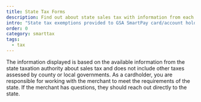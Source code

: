 ```yaml
---
title: State Tax Forms
description: Find out about state sales tax with information from each state taxation authority.
intro: "State tax exemptions provided to GSA SmartPay card/account holders vary by state."
order: 0
category: smarttax
tags:
  - tax
---
```


The information displayed is based on the available information from the state taxation authority about sales tax and does not include other taxes assessed by county or local governments. As a cardholder, you are responsible for working with the merchant to meet the requirements of the state. If the merchant has questions, they should reach out directly to the state.

<StateTaxSelection label="Select a state/US territory" />

